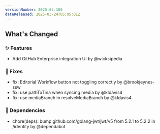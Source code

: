 ```yaml
---
versionNumber: 2025.03.100
dateReleased: 2025-03-24T05:05:01Z
---
```




## What's Changed
### ✨ Features
* Add GitHub Enterprise integration UI by @wicksipedia

### 🔧 Fixes
* fix: Editorial Workflow button not toggling correctly by @brookjeynes-ssw
* fix: use pathToTina when syncing media by @kldavis4
* fix: use mediaBranch in resolveMediaBranch by @kldavis4

### 👒 Dependencies
* chore(deps): bump github.com/golang-jwt/jwt/v5 from 5.2.1 to 5.2.2 in /identity by @dependabot



